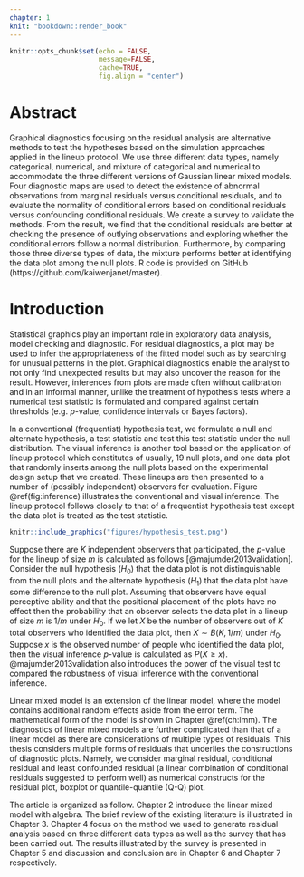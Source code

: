 ```yaml
---
chapter: 1
knit: "bookdown::render_book"
---
```

```r
knitr::opts_chunk$set(echo = FALSE, 
                      message=FALSE, 
                      cache=TRUE,
                      fig.align = "center")
```

# Abstract {-}

Graphical diagnostics focusing on the residual analysis are alternative methods to test the hypotheses based on the simulation approaches applied in the lineup protocol. We use three different data types, namely categorical, numerical, and mixture of categorical and numerical to accommodate the three different versions of Gaussian linear mixed models. Four diagnostic maps are used to detect the existence of abnormal observations from marginal residuals versus conditional residuals, and to evaluate the normality of conditional errors based on conditional residuals versus confounding conditional residuals. We create a survey to validate the methods. From the result, we find that the conditional residuals are better at checking the presence of outlying observations and exploring whether the conditional errors follow a normal distribution. Furthermore, by comparing those three diverse types of data, the mixture performs better at identifying the data plot among the null plots. R code is provided on GitHub (https://github.com/kaiwenjanet/master).

# Introduction {#ch:intro}

Statistical graphics play an important role in exploratory data analysis, model checking and diagnostic. For residual diagnostics, a plot may be used to infer the appropriateness of the fitted model such as by searching for unusual patterns in the plot. Graphical diagnostics enable the analyst to not only find unexpected results but may also uncover the reason for the result. However, inferences from plots are made often without calibration and in an informal manner, unlike the treatment of hypothesis tests where a numerical test statistic is formulated and compared against certain thresholds (e.g. $p$-value, confidence intervals or Bayes factors). 

In a conventional (frequentist) hypothesis test, we formulate a null and alternate hypothesis, a test statistic and test this test statistic under the null distribution. The visual inference is another tool based on the application of lineup protocol which constitutes of usually, 19 null plots, and one data plot that randomly inserts among the null plots based on the experimental design setup that we created. These lineups are then presented to a number of (possibly independent) observers for evaluation. Figure \@ref(fig:inference) illustrates the conventional and visual inference. The lineup protocol follows closely to that of a frequentist hypothesis test except the data plot is treated as the test statistic. 

```r
knitr::include_graphics("figures/hypothesis_test.png")
```

Suppose there are $K$ independent observers that participated, the $p$-value for the lineup of size $m$ is calculated as follows [@majumder2013validation]. Consider the null hypothesis ($H_0$) that the data plot is not distinguishable from the null plots and the alternate hypothesis ($H_1$) that the data plot have some difference to the null plot. Assuming that observers have equal perceptive ability and that the positional placement of the plots have no effect then the 
probability that an observer selects the data plot in a lineup of size $m$ is $1/m$ under $H_0$. If we let $X$ be the number of observers out of $K$ total observers who identified the data plot, then $X \sim B(K, 1/m)$ under $H_0$. Suppose $x$ is the observed number of people who identified the data plot, then the visual inference $p$-value is calculated as $P(X\geq x)$. @majumder2013validation also introduces the power of the visual test to compared the robustness of visual inference with the conventional inference.


Linear mixed model is an extension of the linear model, where the model contains additional random effects aside from the error term. The mathematical form of the model is shown in Chapter \@ref(ch:lmm). The diagnostics of linear mixed models are further complicated than that of a linear model as there are considerations of multiple types of residuals. This thesis considers multiple forms of residuals that underlies the constructions of diagnostic plots. Namely, we consider marginal residual, conditional residual and least confounded residual (a linear combination of conditional residuals suggested to perform well) as numerical constructs for the residual plot, boxplot or quantile-quantile (Q-Q) plot. 


The article is organized as follow. Chapter 2 introduce the linear mixed model with algebra. The brief review of the existing literature is illustrated in Chapter 3. Chapter 4 focus on the method we used to generate residual analysis based on three different data types as well as the survey that has been carried out. The results illustrated by the survey is presented in Chapter 5 and discussion and conclusion are in Chapter 6 and Chapter 7 respectively.

<!--This is where you introduce the main ideas of your thesis, and an overview of the context and background.
Later chapters should be divided into coherent pieces describing your analysis. The final chapter should provide some concluding remarks, discussion, ideas for future research, and so on. Appendixes can contain additional material that don't fit into any chapters, but that you want to put on record. For example, additional tables, output, etc.-->
